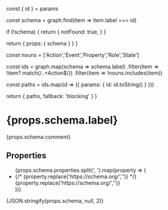 

  const { id } = params

  const schema = graph.find(item => item.label === id)
  
  if (!schema) {
    return {
      notFound: true,
    }
  }

  return {
    props: {
      schema
    }
  }
}


  const nouns = ['Action','Event','Property','Role','State']

  const ids = graph.map(schema => schema.label)
                     .filter(item => !item?.match(/..+Action$/))
                     .filter(item => !nouns.includes(item))   

  const paths = ids.map(id => ({ params: { id: id.toString() } }))

  return {
    paths,
    fallback: 'blocking'
  }
}


# {props.schema.label}

{props.schema.comment}

## Properties

<ul>
{props.schema.properties.split(', ').map(property => (
  <li>
    {/* <Link href={`/Properties/Schema.org/${property.replace('https://schema.org/','')}`}>{property.replace('https://schema.org/','')}</Link> */}
    <Link href={`/Properties/${property.replace('https://schema.org/','')}`}>{property.replace('https://schema.org/','')}</Link>
  </li>
))}
</ul>

{JSON.stringify(props.schema, null, 2)}

